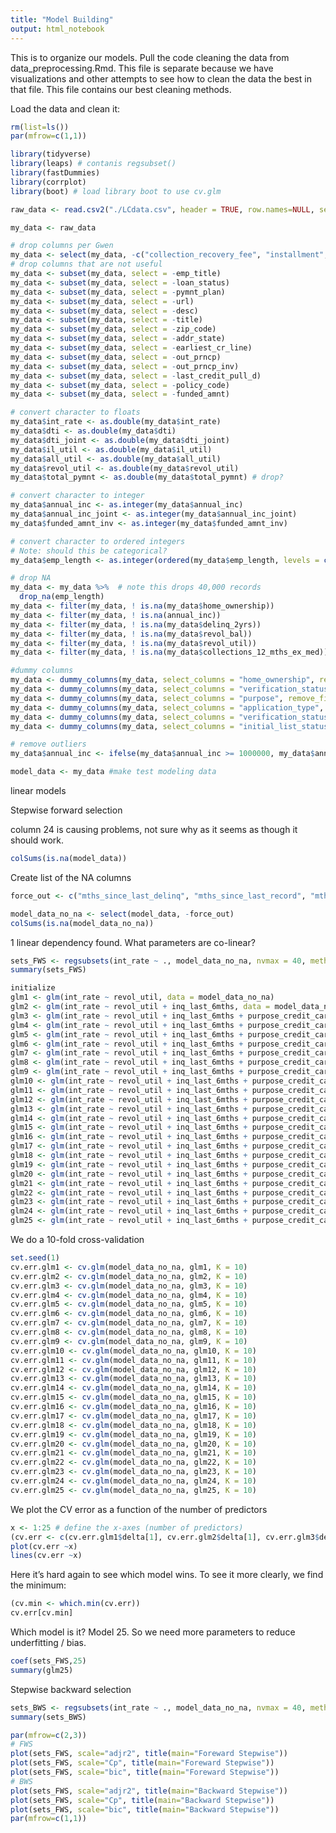 ```yaml
---
title: "Model Building"
output: html_notebook
---
```

This is to organize our models. Pull the code cleaning the data from data_preprocessing.Rmd.
This file is separate because we have visualizations and other attempts to see how to clean the data the best in that file.
This file contains our best cleaning methods.

Load the data and clean it:
```r
rm(list=ls())
par(mfrow=c(1,1))

library(tidyverse)
library(leaps) # contanis regsubset()
library(fastDummies)
library(corrplot)
library(boot) # load library boot to use cv.glm

raw_data <- read.csv2("./LCdata.csv", header = TRUE, row.names=NULL, sep=";")

my_data <- raw_data

# drop columns per Gwen
my_data <- select(my_data, -c("collection_recovery_fee", "installment", "issue_d", "last_pymnt_amnt", "last_pymnt_d", "next_pymnt_d", "recoveries", "term", "total_pymnt_inv", "total_rec_int", "total_rec_late_fee", "total_rec_prncp", "id", "member_id")) 
# drop columns that are not useful
my_data <- subset(my_data, select = -emp_title)
my_data <- subset(my_data, select = -loan_status)
my_data <- subset(my_data, select = -pymnt_plan)
my_data <- subset(my_data, select = -url)
my_data <- subset(my_data, select = -desc)
my_data <- subset(my_data, select = -title)
my_data <- subset(my_data, select = -zip_code)
my_data <- subset(my_data, select = -addr_state)
my_data <- subset(my_data, select = -earliest_cr_line)
my_data <- subset(my_data, select = -out_prncp)
my_data <- subset(my_data, select = -out_prncp_inv)
my_data <- subset(my_data, select = -last_credit_pull_d)
my_data <- subset(my_data, select = -policy_code)
my_data <- subset(my_data, select = -funded_amnt)

# convert character to floats
my_data$int_rate <- as.double(my_data$int_rate)
my_data$dti <- as.double(my_data$dti)
my_data$dti_joint <- as.double(my_data$dti_joint)
my_data$il_util <- as.double(my_data$il_util)
my_data$all_util <- as.double(my_data$all_util)
my_data$revol_util <- as.double(my_data$revol_util)
my_data$total_pymnt <- as.double(my_data$total_pymnt) # drop?

# convert character to integer
my_data$annual_inc <- as.integer(my_data$annual_inc)
my_data$annual_inc_joint <- as.integer(my_data$annual_inc_joint)
my_data$funded_amnt_inv <- as.integer(my_data$funded_amnt_inv)

# convert character to ordered integers
# Note: should this be categorical?
my_data$emp_length <- as.integer(ordered(my_data$emp_length, levels = c("< 1 year", "1 year", "2 years", "3 years", "4 years", "5 years", "6 years", "7 years", "8 years", "9 years", "10+ years"))) - 1

# drop NA
my_data <- my_data %>%  # note this drops 40,000 records
  drop_na(emp_length)
my_data <- filter(my_data, ! is.na(my_data$home_ownership))
my_data <- filter(my_data, ! is.na(annual_inc))
my_data <- filter(my_data, ! is.na(my_data$delinq_2yrs))
my_data <- filter(my_data, ! is.na(my_data$revol_bal))
my_data <- filter(my_data, ! is.na(my_data$revol_util))
my_data <- filter(my_data, ! is.na(my_data$collections_12_mths_ex_med))

#dummy columns
my_data <- dummy_columns(my_data, select_columns = "home_ownership", remove_first_dummy = TRUE, remove_selected_columns = TRUE)
my_data <- dummy_columns(my_data, select_columns = "verification_status", remove_first_dummy = TRUE, remove_selected_columns = TRUE)
my_data <- dummy_columns(my_data, select_columns = "purpose", remove_first_dummy = TRUE, remove_selected_columns = TRUE)
my_data <- dummy_columns(my_data, select_columns = "application_type", remove_first_dummy = TRUE, remove_selected_columns = TRUE)
my_data <- dummy_columns(my_data, select_columns = "verification_status_joint", remove_first_dummy = TRUE, remove_selected_columns = TRUE)
my_data <- dummy_columns(my_data, select_columns = "initial_list_status", remove_first_dummy = TRUE, remove_selected_columns = TRUE)

# remove outliers
my_data$annual_inc <- ifelse(my_data$annual_inc >= 1000000, my_data$annual_inc / 100, my_data$annual_inc)

model_data <- my_data #make test modeling data
```



linear models

Stepwise forward selection



column 24 is causing problems, not sure why as it seems as though it should work.

```r
colSums(is.na(model_data))
```

Create list of the NA columns
```r
force_out <- c("mths_since_last_delinq", "mths_since_last_record", "mths_since_last_major_derog", "annual_inc_joint", "dti_joint", "tot_coll_amt", "tot_cur_bal", "open_acc_6m", "open_il_6m", "open_il_12m", "open_il_24m", "mths_since_rcnt_il", "total_bal_il", "il_util", "open_rv_12m", "open_rv_24m", "max_bal_bc", "all_util", "total_rev_hi_lim", "inq_fi", "total_cu_tl", "inq_last_12m")
```

```r
model_data_no_na <- select(model_data, -force_out)
colSums(is.na(model_data_no_na))
```


1 linear dependency found. What parameters are co-linear?
```r
sets_FWS <- regsubsets(int_rate ~ ., model_data_no_na, nvmax = 40, method = "forward")
summary(sets_FWS)

```

```r
initialize
glm1 <- glm(int_rate ~ revol_util, data = model_data_no_na)
glm2 <- glm(int_rate ~ revol_util + inq_last_6mths, data = model_data_no_na)
glm3 <- glm(int_rate ~ revol_util + inq_last_6mths + purpose_credit_card, data = model_data_no_na)
glm4 <- glm(int_rate ~ revol_util + inq_last_6mths + purpose_credit_card + verification_status_Verified, data = model_data_no_na)
glm5 <- glm(int_rate ~ revol_util + inq_last_6mths + purpose_credit_card + verification_status_Verified + annual_inc, data = model_data_no_na)
glm6 <- glm(int_rate ~ revol_util + inq_last_6mths + purpose_credit_card + verification_status_Verified + annual_inc + funded_amnt_inv, data = model_data_no_na)
glm7 <- glm(int_rate ~ revol_util + inq_last_6mths + purpose_credit_card + verification_status_Verified + annual_inc + funded_amnt_inv + purpose_debt_consolidation, data = model_data_no_na)
glm8 <- glm(int_rate ~ revol_util + inq_last_6mths + purpose_credit_card + verification_status_Verified + annual_inc + funded_amnt_inv + purpose_debt_consolidation + `verification_status_Source Verified`, data = model_data_no_na)
glm9 <- glm(int_rate ~ revol_util + inq_last_6mths + purpose_credit_card + verification_status_Verified + annual_inc + funded_amnt_inv + purpose_debt_consolidation + `verification_status_Source Verified` + home_ownership_MORTGAGE, data = model_data_no_na)
glm10 <- glm(int_rate ~ revol_util + inq_last_6mths + purpose_credit_card + verification_status_Verified + annual_inc + funded_amnt_inv + purpose_debt_consolidation + `verification_status_Source Verified` + home_ownership_MORTGAGE + revol_bal, data = model_data_no_na)
glm11 <- glm(int_rate ~ revol_util + inq_last_6mths + purpose_credit_card + verification_status_Verified + annual_inc + funded_amnt_inv + purpose_debt_consolidation + `verification_status_Source Verified` + home_ownership_MORTGAGE + revol_bal + dti, data = model_data_no_na)
glm12 <- glm(int_rate ~ revol_util + inq_last_6mths + purpose_credit_card + verification_status_Verified + annual_inc + funded_amnt_inv + purpose_debt_consolidation + `verification_status_Source Verified` + home_ownership_MORTGAGE + revol_bal + dti + initial_list_status_w, data = model_data_no_na)
glm13 <- glm(int_rate ~ revol_util + inq_last_6mths + purpose_credit_card + verification_status_Verified + annual_inc + funded_amnt_inv + purpose_debt_consolidation + `verification_status_Source Verified` + home_ownership_MORTGAGE + revol_bal + dti + initial_list_status_w + pub_rec, data = model_data_no_na)
glm14 <- glm(int_rate ~ revol_util + inq_last_6mths + purpose_credit_card + verification_status_Verified + annual_inc + funded_amnt_inv + purpose_debt_consolidation + `verification_status_Source Verified` + home_ownership_MORTGAGE + revol_bal + dti + initial_list_status_w + pub_rec + delinq_2yrs, data = model_data_no_na)
glm15 <- glm(int_rate ~ revol_util + inq_last_6mths + purpose_credit_card + verification_status_Verified + annual_inc + funded_amnt_inv + purpose_debt_consolidation + `verification_status_Source Verified` + home_ownership_MORTGAGE + revol_bal + dti + initial_list_status_w + pub_rec + delinq_2yrs + purpose_home_improvement, data = model_data_no_na)
glm16 <- glm(int_rate ~ revol_util + inq_last_6mths + purpose_credit_card + verification_status_Verified + annual_inc + funded_amnt_inv + purpose_debt_consolidation + `verification_status_Source Verified` + home_ownership_MORTGAGE + revol_bal + dti + initial_list_status_w + pub_rec + delinq_2yrs + purpose_home_improvement + total_pymnt, data = model_data_no_na)
glm17 <- glm(int_rate ~ revol_util + inq_last_6mths + purpose_credit_card + verification_status_Verified + annual_inc + funded_amnt_inv + purpose_debt_consolidation + `verification_status_Source Verified` + home_ownership_MORTGAGE + revol_bal + dti + initial_list_status_w + pub_rec + delinq_2yrs + purpose_home_improvement + total_pymnt + purpose_major_purchase, data = model_data_no_na)
glm18 <- glm(int_rate ~ revol_util + inq_last_6mths + purpose_credit_card + verification_status_Verified + annual_inc + funded_amnt_inv + purpose_debt_consolidation + `verification_status_Source Verified` + home_ownership_MORTGAGE + revol_bal + dti + initial_list_status_w + pub_rec + delinq_2yrs + purpose_home_improvement + total_pymnt + purpose_major_purchase + total_acc, data = model_data_no_na)
glm19 <- glm(int_rate ~ revol_util + inq_last_6mths + purpose_credit_card + verification_status_Verified + annual_inc + funded_amnt_inv + purpose_debt_consolidation + `verification_status_Source Verified` + home_ownership_MORTGAGE + revol_bal + dti + initial_list_status_w + pub_rec + delinq_2yrs + purpose_home_improvement + total_pymnt + purpose_major_purchase + total_acc + open_acc, data = model_data_no_na)
glm20 <- glm(int_rate ~ revol_util + inq_last_6mths + purpose_credit_card + verification_status_Verified + annual_inc + funded_amnt_inv + purpose_debt_consolidation + `verification_status_Source Verified` + home_ownership_MORTGAGE + revol_bal + dti + initial_list_status_w + pub_rec + delinq_2yrs + purpose_home_improvement + total_pymnt + purpose_major_purchase + total_acc + open_acc + acc_now_delinq, data = model_data_no_na)
glm21 <- glm(int_rate ~ revol_util + inq_last_6mths + purpose_credit_card + verification_status_Verified + annual_inc + funded_amnt_inv + purpose_debt_consolidation + `verification_status_Source Verified` + home_ownership_MORTGAGE + revol_bal + dti + initial_list_status_w + pub_rec + delinq_2yrs + purpose_home_improvement + total_pymnt + purpose_major_purchase + total_acc + open_acc + acc_now_delinq + purpose_small_business, data = model_data_no_na)
glm22 <- glm(int_rate ~ revol_util + inq_last_6mths + purpose_credit_card + verification_status_Verified + annual_inc + funded_amnt_inv + purpose_debt_consolidation + `verification_status_Source Verified` + home_ownership_MORTGAGE + revol_bal + dti + initial_list_status_w + pub_rec + delinq_2yrs + purpose_home_improvement + total_pymnt + purpose_major_purchase + total_acc + open_acc + acc_now_delinq + purpose_small_business + purpose_moving, data = model_data_no_na)
glm23 <- glm(int_rate ~ revol_util + inq_last_6mths + purpose_credit_card + verification_status_Verified + annual_inc + funded_amnt_inv + purpose_debt_consolidation + `verification_status_Source Verified` + home_ownership_MORTGAGE + revol_bal + dti + initial_list_status_w + pub_rec + delinq_2yrs + purpose_home_improvement + total_pymnt + purpose_major_purchase + total_acc + open_acc + acc_now_delinq + purpose_small_business + purpose_moving + purpose_other, data = model_data_no_na)
glm24 <- glm(int_rate ~ revol_util + inq_last_6mths + purpose_credit_card + verification_status_Verified + annual_inc + funded_amnt_inv + purpose_debt_consolidation + `verification_status_Source Verified` + home_ownership_MORTGAGE + revol_bal + dti + initial_list_status_w + pub_rec + delinq_2yrs + purpose_home_improvement + total_pymnt + purpose_major_purchase + total_acc + open_acc + acc_now_delinq + purpose_small_business + purpose_moving + purpose_other + purpose_house, data = model_data_no_na)
glm25 <- glm(int_rate ~ revol_util + inq_last_6mths + purpose_credit_card + verification_status_Verified + annual_inc + funded_amnt_inv + purpose_debt_consolidation + `verification_status_Source Verified` + home_ownership_MORTGAGE + revol_bal + dti + initial_list_status_w + pub_rec + delinq_2yrs + purpose_home_improvement + total_pymnt + purpose_major_purchase + total_acc + open_acc + acc_now_delinq + purpose_small_business + purpose_moving + purpose_other + purpose_house + purpose_medical, data = model_data_no_na)
```


We do a 10-fold cross-validation

```r
set.seed(1)
cv.err.glm1 <- cv.glm(model_data_no_na, glm1, K = 10) 
cv.err.glm2 <- cv.glm(model_data_no_na, glm2, K = 10) 
cv.err.glm3 <- cv.glm(model_data_no_na, glm3, K = 10) 
cv.err.glm4 <- cv.glm(model_data_no_na, glm4, K = 10) 
cv.err.glm5 <- cv.glm(model_data_no_na, glm5, K = 10)
cv.err.glm6 <- cv.glm(model_data_no_na, glm6, K = 10) 
cv.err.glm7 <- cv.glm(model_data_no_na, glm7, K = 10) 
cv.err.glm8 <- cv.glm(model_data_no_na, glm8, K = 10)
cv.err.glm9 <- cv.glm(model_data_no_na, glm9, K = 10)
cv.err.glm10 <- cv.glm(model_data_no_na, glm10, K = 10)
cv.err.glm11 <- cv.glm(model_data_no_na, glm11, K = 10)
cv.err.glm12 <- cv.glm(model_data_no_na, glm12, K = 10)
cv.err.glm13 <- cv.glm(model_data_no_na, glm13, K = 10)
cv.err.glm14 <- cv.glm(model_data_no_na, glm14, K = 10)
cv.err.glm15 <- cv.glm(model_data_no_na, glm15, K = 10)
cv.err.glm16 <- cv.glm(model_data_no_na, glm16, K = 10)
cv.err.glm17 <- cv.glm(model_data_no_na, glm17, K = 10)
cv.err.glm18 <- cv.glm(model_data_no_na, glm18, K = 10)
cv.err.glm19 <- cv.glm(model_data_no_na, glm19, K = 10)
cv.err.glm20 <- cv.glm(model_data_no_na, glm20, K = 10)
cv.err.glm21 <- cv.glm(model_data_no_na, glm21, K = 10)
cv.err.glm22 <- cv.glm(model_data_no_na, glm22, K = 10)
cv.err.glm23 <- cv.glm(model_data_no_na, glm23, K = 10)
cv.err.glm24 <- cv.glm(model_data_no_na, glm24, K = 10)
cv.err.glm25 <- cv.glm(model_data_no_na, glm25, K = 10)
```


We plot the CV error as a function of the number of predictors
```r
x <- 1:25 # define the x-axes (number of predictors)
(cv.err <- c(cv.err.glm1$delta[1], cv.err.glm2$delta[1], cv.err.glm3$delta[1], cv.err.glm4$delta[1],                      cv.err.glm5$delta[1],cv.err.glm6$delta[1],cv.err.glm7$delta[1], cv.err.glm8$delta[1], cv.err.glm9$delta[1], cv.err.glm10$delta[1], cv.err.glm11$delta[1], cv.err.glm12$delta[1], cv.err.glm13$delta[1], cv.err.glm14$delta[1], cv.err.glm15$delta[1], cv.err.glm16$delta[1], cv.err.glm17$delta[1], cv.err.glm18$delta[1], cv.err.glm19$delta[1], cv.err.glm20$delta[1], cv.err.glm21$delta[1], cv.err.glm22$delta[1], cv.err.glm23$delta[1], cv.err.glm24$delta[1], cv.err.glm25$delta[1]))
plot(cv.err ~x)
lines(cv.err ~x)
```

Here it's hard again to see which model wins. 
To see it more clearly, we find the minimum:

```r
(cv.min <- which.min(cv.err))
cv.err[cv.min]

```

Which model is it? Model 25. So we need more parameters to reduce underfitting / bias.

```r
coef(sets_FWS,25)
summary(glm25)
```


Stepwise backward selection
```r
sets_BWS <- regsubsets(int_rate ~ ., model_data_no_na, nvmax = 40, method = "backward")
summary(sets_BWS)
```

```r
par(mfrow=c(2,3))
# FWS
plot(sets_FWS, scale="adjr2", title(main="Foreward Stepwise"))
plot(sets_FWS, scale="Cp", title(main="Foreward Stepwise"))
plot(sets_FWS, scale="bic", title(main="Foreward Stepwise"))
# BWS
plot(sets_FWS, scale="adjr2", title(main="Backward Stepwise"))
plot(sets_FWS, scale="Cp", title(main="Backward Stepwise"))
plot(sets_FWS, scale="bic", title(main="Backward Stepwise"))
par(mfrow=c(1,1))
```

